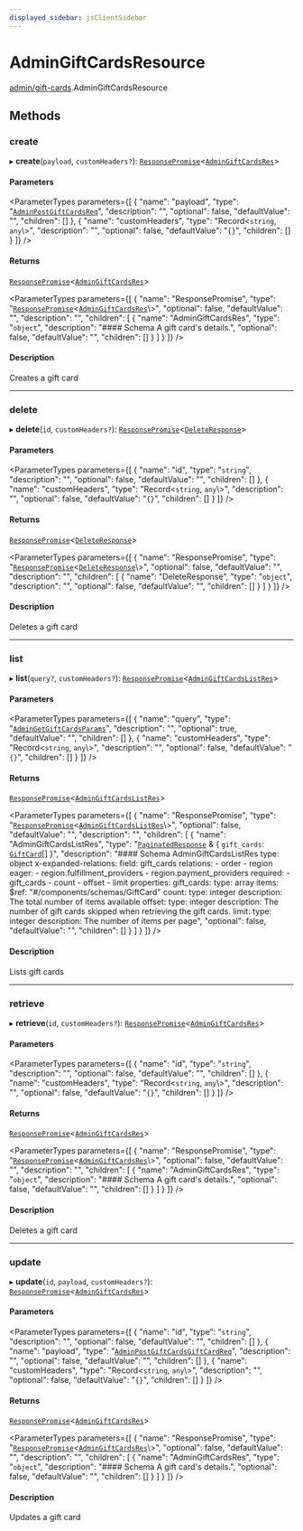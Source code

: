 ```yaml
---
displayed_sidebar: jsClientSidebar
---
```



# AdminGiftCardsResource

[admin/gift-cards](../../modules/admin_gift_cards.mdx).AdminGiftCardsResource

## Methods

### create

▸ **create**(`payload`, `customHeaders?`): [`ResponsePromise`](../../swaps/modules/swaps.internal.mdx#responsepromise)<[`AdminGiftCardsRes`](../../internal/modules/admin_discounts.internal.internal.mdx#admingiftcardsres)\>

#### Parameters

<ParameterTypes parameters={[
  {
    "name": "payload",
    "type": "[`AdminPostGiftCardsReq`](../../internal/classes/admin_discounts.internal.internal.AdminPostGiftCardsReq.mdx)",
    "description": "",
    "optional": false,
    "defaultValue": "",
    "children": []
  },
  {
    "name": "customHeaders",
    "type": "Record<`string`, `any`\\>",
    "description": "",
    "optional": false,
    "defaultValue": "`{}`",
    "children": []
  }
]} />

#### Returns

[`ResponsePromise`](../../swaps/modules/swaps.internal.mdx#responsepromise)<[`AdminGiftCardsRes`](../../internal/modules/admin_discounts.internal.internal.mdx#admingiftcardsres)\>

<ParameterTypes parameters={[
  {
    "name": "ResponsePromise",
    "type": "[`ResponsePromise`](../../swaps/modules/swaps.internal.mdx#responsepromise)<[`AdminGiftCardsRes`](../../internal/modules/admin_discounts.internal.internal.mdx#admingiftcardsres)\\>",
    "optional": false,
    "defaultValue": "",
    "description": "",
    "children": [
      {
        "name": "AdminGiftCardsRes",
        "type": "`object`",
        "description": "#### Schema A gift card's details.",
        "optional": false,
        "defaultValue": "",
        "children": []
      }
    ]
  }
]} />

#### Description

Creates a gift card

___

### delete

▸ **delete**(`id`, `customHeaders?`): [`ResponsePromise`](../../swaps/modules/swaps.internal.mdx#responsepromise)<[`DeleteResponse`](../../internal/modules/admin_discounts.internal.internal.mdx#deleteresponse)\>

#### Parameters

<ParameterTypes parameters={[
  {
    "name": "id",
    "type": "`string`",
    "description": "",
    "optional": false,
    "defaultValue": "",
    "children": []
  },
  {
    "name": "customHeaders",
    "type": "Record<`string`, `any`\\>",
    "description": "",
    "optional": false,
    "defaultValue": "`{}`",
    "children": []
  }
]} />

#### Returns

[`ResponsePromise`](../../swaps/modules/swaps.internal.mdx#responsepromise)<[`DeleteResponse`](../../internal/modules/admin_discounts.internal.internal.mdx#deleteresponse)\>

<ParameterTypes parameters={[
  {
    "name": "ResponsePromise",
    "type": "[`ResponsePromise`](../../swaps/modules/swaps.internal.mdx#responsepromise)<[`DeleteResponse`](../../internal/modules/admin_discounts.internal.internal.mdx#deleteresponse)\\>",
    "optional": false,
    "defaultValue": "",
    "description": "",
    "children": [
      {
        "name": "DeleteResponse",
        "type": "`object`",
        "description": "",
        "optional": false,
        "defaultValue": "",
        "children": []
      }
    ]
  }
]} />

#### Description

Deletes a gift card

___

### list

▸ **list**(`query?`, `customHeaders?`): [`ResponsePromise`](../../swaps/modules/swaps.internal.mdx#responsepromise)<[`AdminGiftCardsListRes`](../../internal/modules/admin_discounts.internal.internal.mdx#admingiftcardslistres)\>

#### Parameters

<ParameterTypes parameters={[
  {
    "name": "query",
    "type": "[`AdminGetGiftCardsParams`](../../internal/classes/admin_discounts.internal.internal.AdminGetGiftCardsParams.mdx)",
    "description": "",
    "optional": true,
    "defaultValue": "",
    "children": []
  },
  {
    "name": "customHeaders",
    "type": "Record<`string`, `any`\\>",
    "description": "",
    "optional": false,
    "defaultValue": "`{}`",
    "children": []
  }
]} />

#### Returns

[`ResponsePromise`](../../swaps/modules/swaps.internal.mdx#responsepromise)<[`AdminGiftCardsListRes`](../../internal/modules/admin_discounts.internal.internal.mdx#admingiftcardslistres)\>

<ParameterTypes parameters={[
  {
    "name": "ResponsePromise",
    "type": "[`ResponsePromise`](../../swaps/modules/swaps.internal.mdx#responsepromise)<[`AdminGiftCardsListRes`](../../internal/modules/admin_discounts.internal.internal.mdx#admingiftcardslistres)\\>",
    "optional": false,
    "defaultValue": "",
    "description": "",
    "children": [
      {
        "name": "AdminGiftCardsListRes",
        "type": "[`PaginatedResponse`](../../admin_batch_jobs/modules/admin_batch_jobs.internal.mdx#paginatedresponse) & { `gift_cards`: [`GiftCard`](../../internal/classes/admin_collections.internal.GiftCard.mdx)[]  }",
        "description": "#### Schema AdminGiftCardsListRes type: object x-expanded-relations: field: gift_cards relations: - order - region eager: - region.fulfillment_providers - region.payment_providers required: - gift_cards - count - offset - limit properties: gift_cards: type: array items: $ref: \"#/components/schemas/GiftCard\" count: type: integer description: The total number of items available offset: type: integer description: The number of gift cards skipped when retrieving the gift cards. limit: type: integer description: The number of items per page",
        "optional": false,
        "defaultValue": "",
        "children": []
      }
    ]
  }
]} />

#### Description

Lists gift cards

___

### retrieve

▸ **retrieve**(`id`, `customHeaders?`): [`ResponsePromise`](../../swaps/modules/swaps.internal.mdx#responsepromise)<[`AdminGiftCardsRes`](../../internal/modules/admin_discounts.internal.internal.mdx#admingiftcardsres)\>

#### Parameters

<ParameterTypes parameters={[
  {
    "name": "id",
    "type": "`string`",
    "description": "",
    "optional": false,
    "defaultValue": "",
    "children": []
  },
  {
    "name": "customHeaders",
    "type": "Record<`string`, `any`\\>",
    "description": "",
    "optional": false,
    "defaultValue": "`{}`",
    "children": []
  }
]} />

#### Returns

[`ResponsePromise`](../../swaps/modules/swaps.internal.mdx#responsepromise)<[`AdminGiftCardsRes`](../../internal/modules/admin_discounts.internal.internal.mdx#admingiftcardsres)\>

<ParameterTypes parameters={[
  {
    "name": "ResponsePromise",
    "type": "[`ResponsePromise`](../../swaps/modules/swaps.internal.mdx#responsepromise)<[`AdminGiftCardsRes`](../../internal/modules/admin_discounts.internal.internal.mdx#admingiftcardsres)\\>",
    "optional": false,
    "defaultValue": "",
    "description": "",
    "children": [
      {
        "name": "AdminGiftCardsRes",
        "type": "`object`",
        "description": "#### Schema A gift card's details.",
        "optional": false,
        "defaultValue": "",
        "children": []
      }
    ]
  }
]} />

#### Description

Deletes a gift card

___

### update

▸ **update**(`id`, `payload`, `customHeaders?`): [`ResponsePromise`](../../swaps/modules/swaps.internal.mdx#responsepromise)<[`AdminGiftCardsRes`](../../internal/modules/admin_discounts.internal.internal.mdx#admingiftcardsres)\>

#### Parameters

<ParameterTypes parameters={[
  {
    "name": "id",
    "type": "`string`",
    "description": "",
    "optional": false,
    "defaultValue": "",
    "children": []
  },
  {
    "name": "payload",
    "type": "[`AdminPostGiftCardsGiftCardReq`](../../internal/classes/admin_discounts.internal.internal.AdminPostGiftCardsGiftCardReq.mdx)",
    "description": "",
    "optional": false,
    "defaultValue": "",
    "children": []
  },
  {
    "name": "customHeaders",
    "type": "Record<`string`, `any`\\>",
    "description": "",
    "optional": false,
    "defaultValue": "`{}`",
    "children": []
  }
]} />

#### Returns

[`ResponsePromise`](../../swaps/modules/swaps.internal.mdx#responsepromise)<[`AdminGiftCardsRes`](../../internal/modules/admin_discounts.internal.internal.mdx#admingiftcardsres)\>

<ParameterTypes parameters={[
  {
    "name": "ResponsePromise",
    "type": "[`ResponsePromise`](../../swaps/modules/swaps.internal.mdx#responsepromise)<[`AdminGiftCardsRes`](../../internal/modules/admin_discounts.internal.internal.mdx#admingiftcardsres)\\>",
    "optional": false,
    "defaultValue": "",
    "description": "",
    "children": [
      {
        "name": "AdminGiftCardsRes",
        "type": "`object`",
        "description": "#### Schema A gift card's details.",
        "optional": false,
        "defaultValue": "",
        "children": []
      }
    ]
  }
]} />

#### Description

Updates a gift card
